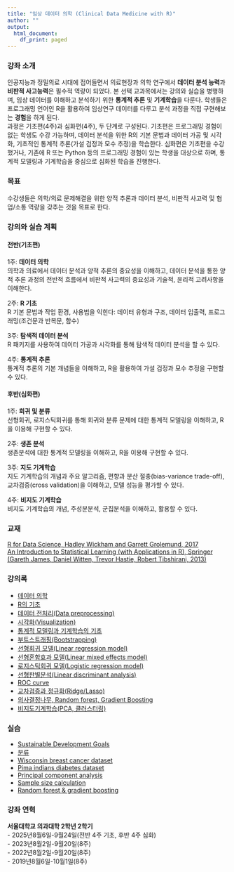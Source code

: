 ```yaml
---
title: "임상 데이터 의학 (Clinical Data Medicine with R)"
author: ""
output:
  html_document:
    df_print: paged
---
```


### 강좌 소개
인공지능과 정밀의료 시대에 접어들면서 의료현장과 의학 연구에서 **데이터 분석 능력**과 **비판적 사고능력**은 필수적 역량이 되었다. 본 선택 교과목에서는 강의와 실습을 병행하며, 임상 데이터를 이해하고 분석하기 위한 **통계적 추론** 및 **기계학습**을 다룬다. 학생들은 프로그래밍 언어인 R을 활용하여 임상연구 데이터를 다루고 분석 과정을 직접 구현해보는 **경험**을 하게 된다.   
과정은 기초편(4주)과 심화편(4주), 두 단계로 구성된다. 기초편은 프로그래밍 경험이 없는 학생도 수강 가능하며, 데이터 분석을 위한 R의 기본 문법과 데이터 가공 및 시각화, 기초적인 통계적 추론(가설 검정과 모수 추정)을 학습한다. 심화편은 기초편을 수강했거나, 기존에 R 또는 Python 등의 프로그래밍 경험이 있는 학생을 대상으로 하며, 통계적 모델링과 기계학습을 중심으로 심화된 학습을 진행한다.

### 목표
수강생들은 의학/의료 문제해결을 위한 양적 추론과 데이터 분석, 비판적 사고력 및 협업/소통 역량을 갖추는 것을 목표로 한다. 

### 강의와 실습 계획 
#### 전반(기초편)
1주: **데이터 의학**     
의학과 의료에서 데이터 분석과 양적 추론의 중요성을 이해하고, 데이터 분석을 통한 양적 추론 과정의 전반적 흐름에서 비판적 사고력의 중요성과 기술적, 윤리적 고려사항을 이해한다. 

2주: **R 기초**    
R 기본 문법과 작업 환경, 사용법을 익힌다: 데이터 유형과 구조, 데이터 입출력, 프로그래밍(조건문과 반복문, 함수)

3주: **탐색적 데이터 분석**    
R 패키지를 사용하여 데이터 가공과 시각화를 통해 탐색적 데이터 분석을 할 수 있다. 

4주: **통계적 추론**     
통계적 추론의 기본 개념들을 이해하고, R을 활용하여 가설 검정과 모수 추정을 구현할 수 있다.

#### 후반(심화편) 
1주: **회귀 및 분류**      
선형회귀, 로지스틱회귀를 통해 회귀와 분류 문제에 대한 통계적 모델링을 이해하고, R을 이용해 구현할 수 있다.  

2주: **생존 분석**     
생존분석에 대한 통계적 모델링을 이해하고, R을 이용해 구현할 수 있다.  

3주: **지도 기계학습**      
지도 기계학습의 개념과 주요 알고리즘, 편향과 분산 절충(bias-variance trade-off), 교차검증(cross validation)을 이해하고, 모델 성능을 평가할 수 있다. 

4주: **비지도 기계학습**    
비지도 기계학습의 개념, 주성분분석, 군집분석을 이해하고, 활용할 수 있다.


### 교재
[R for Data Science, Hadley Wickham and Garrett Grolemund, 2017](https://r4ds.had.co.nz/)    
[An Introduction to Statistical Learning (with Applications in R), Springer (Gareth James, Daniel Witten, Trevor Hastie, Robert Tibshirani, 2013)](https://www-bcf.usc.edu/~gareth/ISL/)

### 강의록
- [데이터 의학](Intro.html)   
- [R의 기초](R_basics.html)   
- [데이터 전처리(Data preprocessing)](Preprocessing.html)   
- [시각화(Visualization)](Visualization.html)   
- [통계적 모델링과 기계학습의 기초](ML_basics.html)   
- [부트스트래핑(Bootstrapping)](Bootstrapping.html)   
- [선형회귀 모델(Linear regression model)](LinearRegression.html)   
- [선형혼합효과 모델(Linear mixed effects model)](LME.html)   
- [로지스틱회귀 모델(Logistic regression model)](LogisticRegression.html)   
- [선형판별분석(Linear discriminant analysis)](LDA.html)   
- [ROC curve](ROC.html)   
- [교차검증과 정규화(Ridge/Lasso)](D7_CV_regularization.html)   
- [의사결정나무, Random forest, Gradient Boosting](RandomForest_GradientBoosting.html)   
- [비지도기계학습(PCA, 클러스터링)](D9_Unsupervised.html)   

### 실습
- [Sustainable Development Goals](SDG.html)   
- [분류](Classification_problem.html)   
- [Wisconsin breast cancer dataset](breast_cancer.html)    
- [Pima indians diabetes dataset](diabetes.html)    
- [Principal component analysis](PCA.html)    
- [Sample size calculation](sampleSize.html)    
- [Random forest & gradient boosting](RandomForest.html)      

### 강좌 연혁    
**서울대학교 의과대학 2학년 2학기**   
- 2025년8월6일-9월24일(전반 4주 기초, 후반 4주 심화)   
- 2023년8월2일-9월20일(8주)   
- 2022년8월2일-9월20일(8주)   
- 2019년8월6일-10월1일(8주)   


